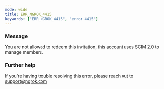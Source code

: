 ```yaml
---
mode: wide
title: ERR_NGROK_4415
keywords: ["ERR_NGROK_4415", "error 4415"]
---
```


### Message

You are not allowed to redeem this invitation, this account uses SCIM 2.0 to manage members.

### Further help

If you're having trouble resolving this error, please reach out to [support@ngrok.com](mailto:support@ngrok.com?subject=Help%20with%20ERR_NGROK_4415)
